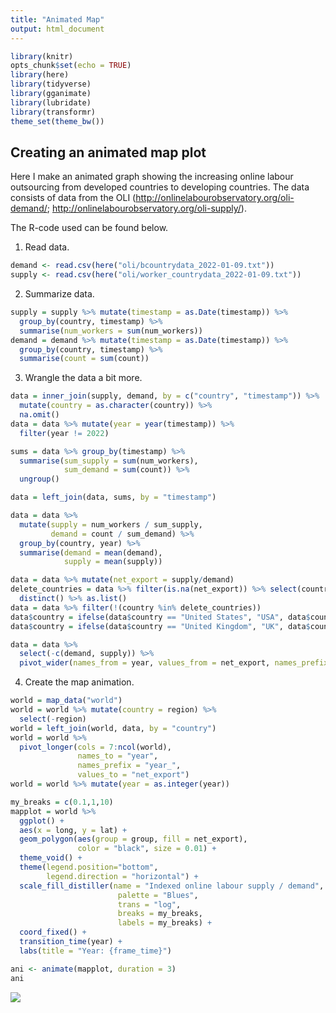---
title: "Animated Map"
output: html_document
---

```{r setup, include=FALSE}
library(knitr)
opts_chunk$set(echo = TRUE)
library(here)
library(tidyverse)
library(gganimate)
library(lubridate)
library(transformr)
theme_set(theme_bw())
```

## Creating an animated map plot

Here I make an animated graph showing the increasing online labour outsourcing from developed countries to developing countries. The data consists of data from the OLI ([http://onlinelabourobservatory.org/oli-demand/](http://onlinelabourobservatory.org/oli-demand/); [http://onlinelabourobservatory.org/oli-supply/](http://onlinelabourobservatory.org/oli-supply/)).

The R-code used can be found below.

1. Read data.

```{r, eval=FALSE}
demand <- read.csv(here("oli/bcountrydata_2022-01-09.txt"))
supply <- read.csv(here("oli/worker_countrydata_2022-01-09.txt"))
```

2. Summarize data.

```{r, eval=FALSE}
supply = supply %>% mutate(timestamp = as.Date(timestamp)) %>%
  group_by(country, timestamp) %>%
  summarise(num_workers = sum(num_workers))
demand = demand %>% mutate(timestamp = as.Date(timestamp)) %>%
  group_by(country, timestamp) %>%
  summarise(count = sum(count))
```
3. Wrangle the data a bit more.

```{r, eval=FALSE}
data = inner_join(supply, demand, by = c("country", "timestamp")) %>%
  mutate(country = as.character(country)) %>%
  na.omit()
data = data %>% mutate(year = year(timestamp)) %>%
  filter(year != 2022)

sums = data %>% group_by(timestamp) %>%
  summarise(sum_supply = sum(num_workers),
            sum_demand = sum(count)) %>%
  ungroup()

data = left_join(data, sums, by = "timestamp")

data = data %>%
  mutate(supply = num_workers / sum_supply,
         demand = count / sum_demand) %>%
  group_by(country, year) %>%
  summarise(demand = mean(demand),
            supply = mean(supply))

data = data %>% mutate(net_export = supply/demand)
delete_countries = data %>% filter(is.na(net_export)) %>% select(country) %>%
  distinct() %>% as.list()
data = data %>% filter(!(country %in% delete_countries))
data$country = ifelse(data$country == "United States", "USA", data$country)
data$country = ifelse(data$country == "United Kingdom", "UK", data$country)

data = data %>%
  select(-c(demand, supply)) %>%
  pivot_wider(names_from = year, values_from = net_export, names_prefix = "year_")
```
4. Create the map animation.

```{r, eval=FALSE}
world = map_data("world")
world = world %>% mutate(country = region) %>%
  select(-region)
world = left_join(world, data, by = "country")
world = world %>%
  pivot_longer(cols = 7:ncol(world),
               names_to = "year",
               names_prefix = "year_",
               values_to = "net_export")
world = world %>% mutate(year = as.integer(year))

my_breaks = c(0.1,1,10)
mapplot = world %>%
  ggplot() +
  aes(x = long, y = lat) +
  geom_polygon(aes(group = group, fill = net_export),
               color = "black", size = 0.01) +
  theme_void() +
  theme(legend.position="bottom",
        legend.direction = "horizontal") +
  scale_fill_distiller(name = "Indexed online labour supply / demand",
                        palette = "Blues",
                        trans = "log",
                        breaks = my_breaks,
                        labels = my_breaks) +
  coord_fixed() +
  transition_time(year) +
  labs(title = "Year: {frame_time}")

ani <- animate(mapplot, duration = 3)
ani
```
![](animation.gif)